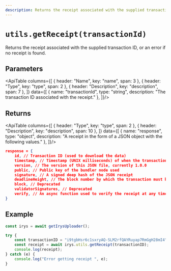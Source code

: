 ```yaml
---
description: Returns the receipt associated with the supplied transaction ID
---
```



# `utils.getReceipt(transactionId)`

Returns the receipt associated with the supplied transaction ID, or an error if no receipt is found.

## Parameters

<ApiTable columns={[
	{ header: "Name", key: "name", span: 3 },
	{ header: "Type", key: "type", span: 2 },
	{ header: "Description", key: "description", span: 7 },
]} data={[
	  { name: "transactionId", type: "string", description: "The transaction ID associated with the receipt." },
]}/>

## Returns

<ApiTable columns={[
	{ header: "Type", key: "type", span: 2 },
	{ header: "Description", key: "description", span: 10 },
]} data={[
	  { name: "response", type: "object", description: "A receipt in the form of a JSON object with the following values." },
]}/>

```json
response = {
	id, // Transaction ID (used to download the data)
	timestamp, // Timestamp (UNIX milliseconds) of when the transaction was created and verified
	version, // The version of this JSON file, currently 1.0.0
	public, // Public key of the bundler node used
	signature, // A signed deep hash of the JSON receipt
	deadlineHeight, // The block number by which the transaction must be finalized
	block, // Deprecated
	validatorSignatures, // Deprecated
	verify, // An async function used to verify the receipt at any time
}
```

## Example

```js
const irys = await getIrysUploader();

try {
	const transactionID = "i9tgbHsr6c1sxryAQ-SLM2rfQAYRuyap7RmGgH28mI4"; // Your transaction ID
	const receipt = await irys.utils.getReceipt(transactionID);
	console.log(receipt);
} catch (e) {
	console.log("Error getting receipt ", e);
}
```
